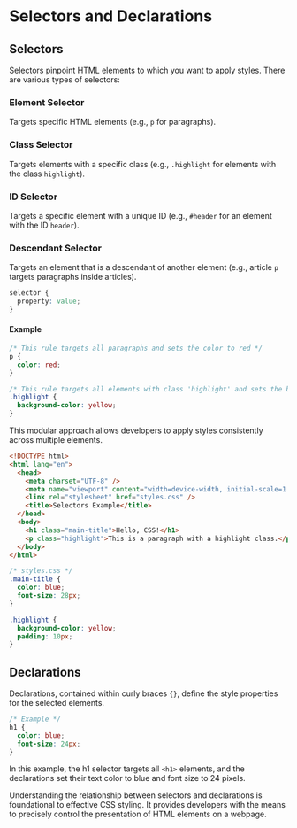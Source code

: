 # Selectors and Declarations

## Selectors

Selectors pinpoint HTML elements to which you want to apply styles. There are various types of selectors:

### Element Selector

Targets specific HTML elements (e.g., `p` for paragraphs).

### Class Selector

Targets elements with a specific class (e.g., `.highlight` for elements with the class `highlight`).

### ID Selector

Targets a specific element with a unique ID (e.g., `#header` for an element with the ID `header`).

### Descendant Selector

Targets an element that is a descendant of another element (e.g., article `p` targets paragraphs inside articles).

```css
selector {
  property: value;
}
```

#### Example

```css
/* This rule targets all paragraphs and sets the color to red */
p {
  color: red;
}

/* This rule targets all elements with class 'highlight' and sets the background color to yellow */
.highlight {
  background-color: yellow;
}
```

This modular approach allows developers to apply styles consistently across multiple elements.

```html
<!DOCTYPE html>
<html lang="en">
  <head>
    <meta charset="UTF-8" />
    <meta name="viewport" content="width=device-width, initial-scale=1.0" />
    <link rel="stylesheet" href="styles.css" />
    <title>Selectors Example</title>
  </head>
  <body>
    <h1 class="main-title">Hello, CSS!</h1>
    <p class="highlight">This is a paragraph with a highlight class.</p>
  </body>
</html>
```

```css
/* styles.css */
.main-title {
  color: blue;
  font-size: 28px;
}

.highlight {
  background-color: yellow;
  padding: 10px;
}
```

## Declarations

Declarations, contained within curly braces `{}`, define the style properties for the selected elements.

```css
/* Example */
h1 {
  color: blue;
  font-size: 24px;
}
```

In this example, the h1 selector targets all `<h1>` elements, and the declarations set their text color to blue and font size to 24 pixels.

Understanding the relationship between selectors and declarations is foundational to effective CSS styling. It provides developers with the means to precisely control the presentation of HTML elements on a webpage.
